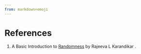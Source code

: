 ```yaml
---
from: markdown+emoji
---
```


# References {.unnumbered}

1. A Basic Introduction to [Randomness](https://www.ias.ac.in/article/fulltext/reso/001/02/0055-0068) by Rajeeva L Karandikar .

:::{#refs}
:::
